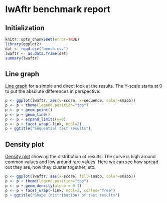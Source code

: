 # lwAftr benchmark report

## Initialization

```r
knitr::opts_chunk$set(error=TRUE)
library(ggplot2)
dat <- read.csv("bench.csv")
lwaftr <- as.data.frame(dat)
summary(lwaftr)
```

## Line graph

[Line graph](https://en.wikipedia.org/wiki/Line_graph) for a simple and direct look at the results. The Y-scale starts at 0 to put the absolute differences in perspective.

```r
p <- ggplot(lwaftr, aes(y=score, x=sequence, color=snabb))
p <- p + theme(legend.position="top")
p <- p + geom_point()
p <- p + geom_line()
p <- p + expand_limits(y=0)
p <- p + facet_wrap(~link, ncol=2)
p + ggtitle("Sequential test results")
```

## Density plot

[Density plot](https://en.wikipedia.org/wiki/Density_estimation) showing the distribution of results. The curve is high around common values and low around rare values. Here we can see how spread out they are, how they cluster together, etc.

```r
p <- ggplot(lwaftr, aes(x=score, fill=snabb, color=snabb))
p <- p + theme(legend.position="top")
p <- p + geom_density(alpha = 0.1)
p <- p + facet_wrap(~link, ncol=2, scales="free")
p + ggtitle("Shape (distribution) of test results")
```
